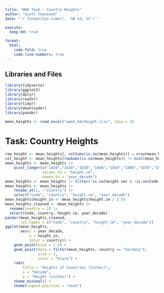 ```yaml
---
title: "W04 Task - Country Heights"
author: "Scott Townsend"
date: "`r format(Sys.time(), '%B %d, %Y')`"

execute:
  keep-md: true

format:
  html:
    code-fold: true
    code-line-numbers: true
---
```


## Libraries and Files

```r
library(tidyverse)
library(ggplot2)
library(dplyr)
library(readxl)
library(tidyr)
library(downloader)
library(pander)

mean_heights <- read_excel("week_04/Height.xlsx", skip = 2)
```


# Task: Country Heights

```r
row_height <- mean_heights[, colSums(is.na(mean_heights)) < nrow(mean_heights)]
col_height <- mean_heights[rowSums(is.na(mean_heights)) != ncol(mean_heights),]
mean_heights <- mean_heights |>
    pivot_longer(c("1810","1820","1830","1840","1850","1860","1870","1880","1890","1900","1910","1920","1930","1940","1950","1960","1970","1980"),
                 values_to = "height.cm", 
                 names_to = "year_decade")  
mean_heights <- mean_heights |> filter(!is.na(height.cm) & !is.na(Code))
mean_heights <- mean_heights |>
    rename_at(2, ~"country") |>
    select("Code", "country", "height.cm", "year_decade")
mean_heights$height_in <- mean_heights$height.cm / 2.54
mean_heights_cleaned <- mean_heights |> 
  rename(country = 2) |> 
  select(Code, country, height.cm, year_decade)
pander(mean_heights_cleaned,
       col.names = c("Code", "country", "height_cm", "year_decade"))
ggplot(mean_heights, 
       aes(x = year_decade, 
           y = height_in, 
           color = country)) +
    geom_point(size = 1.5) +
    geom_point(data = filter(mean_heights, country == "Germany"),
               size = 3, 
               color = "black") +
    labs(
        title = "Heights of Countries (Inches)",
        x = "Decade",
        y = "Height (inches)") + 
    theme_minimal() + 
    theme(legend.position = "none")
```
